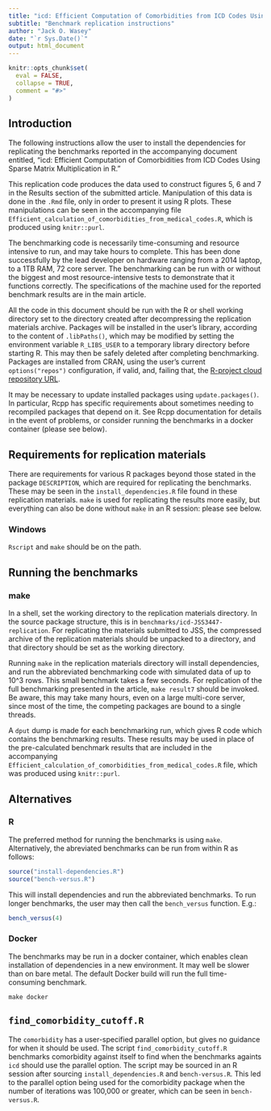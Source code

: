 ```yaml
---
title: "icd: Efficient Computation of Comorbidities from ICD Codes Using Sparse Matrix Multiplication in R"
subtitle: "Benchmark replication instructions"
author: "Jack O. Wasey"
date: "`r Sys.Date()`"
output: html_document
---
```

```r
knitr::opts_chunk$set(
  eval = FALSE,
  collapse = TRUE,
  comment = "#>"
)
```
## Introduction

The following instructions allow the user to install the dependencies for replicating the benchmarks reported in the accompanying document entitled, "icd: Efficient Computation of Comorbidities from ICD Codes Using Sparse Matrix Multiplication in R."

This replication code produces the data used to construct figures 5, 6 and 7 in the Results section of the submitted article. Manipulation of this data is done in the `.Rmd` file, only in order to present it using R plots. These manipulations can be seen in the accompanying file `Efficient_calculation_of_comorbidities_from_medical_codes.R`, which is produced using `knitr::purl`.

The benchmarking code is necessarily time-consuming and resource intensive to run, and may take hours to complete. This has been done successfully by the lead developer on hardware ranging from a 2014 laptop, to a 1TB RAM, 72 core server. The benchmarking can be run with or without the biggest and most resource-intensive tests to demonstrate that it functions correctly. The specifications of the machine used for the reported benchmark results are in the main article.

All the code in this document should be run with the R or shell working directory set to the directory created after decompressing the replication materials archive. Packages will be installed in the user's library, according to the content of `.libPaths()`, which may be modified by setting the environment variable `R_LIBS_USER` to a temporary library directory before starting R. This may then be safely deleted after completing benchmarking. Packages are installed from CRAN, using the user's current `options("repos")` configuration, if valid, and, failing that, the [R-project cloud repository URL](https://cloud.r-project.org/).

It may be necessary to update installed packages using `update.packages()`. In particular, Rcpp has specific requirements about sometimes needing to recompiled packages that depend on it. See Rcpp documentation for details in the event of problems, or consider running the benchmarks in a docker container (please see below).

## Requirements for replication materials

There are requirements for various R packages beyond those stated in the package `DESCRIPTION`, which are required for replicating the benchmarks. These may be seen in the `install_dependencies.R` file found in these replication materials. `make` is used for replicating the results more easily, but everything can also be done without `make` in an R session: please see below.

### Windows

`Rscript` and `make` should be on the path.

## Running the benchmarks

### make

In a shell, set the working directory to the replication materials directory. In the source package structure, this is in `benchmarks/icd-JSS3447-replication`. For replicating the materials submitted to JSS, the compressed archive of the replication materials should be unpacked to a directory, and that directory should be set as the working directory.

Running `make` in the replication materials directory will install dependencies, and run the abbreviated benchmarking code with simulated data of up to 10^3 rows. This small benchmark takes a few seconds. For replication of the full benchmarking presented in the article, `make result7` should be invoked. Be aware, this may take many hours, even on a large multi-core server, since most of the time, the competing packages are bound to a single threads.

A `dput` dump is made for each benchmarking run, which gives R code which contains the benchmarking results. These results may be used in place of the pre-calculated benchmark results that are included in the accompanying `Efficient_calculation_of_comorbidities_from_medical_codes.R` file, which was produced using `knitr::purl`.

## Alternatives

### R

The preferred method for running the benchmarks is using `make`. Alternatively, the abreviated benchmarks can be run from within R as follows:

```r
source("install-dependencies.R")
source("bench-versus.R")
```

This will install dependencies and run the abbreviated benchmarks. To run longer benchmarks, the user may then call the `bench_versus` function. E.g.:

```r
bench_versus(4)
```

### Docker

The benchmarks may be run in a docker container, which enables clean installation of dependencies in a new environment. It may well be slower than on bare metal. The default Docker build will run the full time-consuming benchmark.

```
make docker
```

## `find_comorbidity_cutoff.R`

The `comorbidity` has a user-specified parallel option, but gives no guidance for when it should be used. The script `find_comorbidity_cutoff.R` benchmarks comorbidity against itself to find when the benchmarks againts `icd` should use the parallel option. The script may be sourced in an R session after sourcing `install_dependencies.R` and `bench-versus.R`. This led to the parallel option being used for the comorbidity package when the number of iterations was 100,000 or greater, which can be seen in `bench-versus.R`.
